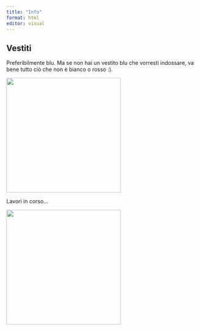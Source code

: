 ```yaml
---
title: "Info"
format: html
editor: visual
---
```


## Vestiti

Preferibilmente blu. Ma se non hai un vestito blu che vorresti indossare, va bene tutto ciò che non è bianco o rosso :).

![](images/blue_ring.jpg){width="300" fig-align="center"}

Lavori in corso...

![](images/lavori.svg){width="300" fig-align="center"}